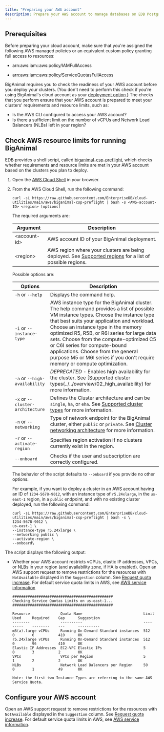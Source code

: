 ```yaml
---
title: "Preparing your AWS account"
description: Prepare your AWS account to manage databases on EDB Postgres AI Cloud Service.
---
```


## Prerequisites

Before preparing your cloud account, make sure that you're assigned the following AWS managed policies or an equivalent custom policy granting full access to resources:

- arn:aws:iam::aws:policy/IAMFullAccess

- arn:aws:iam::aws:policy/ServiceQuotasFullAccess

BigAnimal requires you to check the readiness of your AWS account before you deploy your clusters. (You don't need to perform this check if you're using BigAnimal's cloud account as your [deployment option](/biganimal/release/planning/deployment_options).) The checks that you perform ensure that your AWS account is prepared to meet your clusters' requirements and resource limits, such as:

   - Is the AWS CLI configured to access your AWS account?
   - Is there a sufficient limit on the number of vCPUs and Network Load Balancers (NLBs) left in your region?

## Check AWS resource limits for running BigAnimal

EDB provides a shell script, called [biganimal-csp-preflight](https://github.com/EnterpriseDB/cloud-utilities/blob/main/aws/biganimal-csp-preflight), which checks whether requirements and resource limits are met in your AWS account based on the clusters you plan to deploy.

1.  Open the [AWS Cloud Shell](https://console.aws.amazon.com/cloudshell) in your browser.
2.  From the AWS Cloud Shell, run the following command:

    ```shell
    curl -sL https://raw.githubusercontent.com/EnterpriseDB/cloud-utilities/main/aws/biganimal-csp-preflight | bash -s <AWS-account-ID> <region> [options]
    ```
    The required arguments are:

    | Argument | Description |
    | -------- | ----------- |
    | &lt;account-id> | AWS account ID of your BigAnimal deployment. |
    | &lt;region> | AWS region where your clusters are being deployed. See [Supported regions](../../overview/03a_region_support) for a list of possible regions. |

    Possible options are:

    | Options | Description |
    | ------- | ----------- |
    | `-h` or `--help`| Displays the command help. |
    | `-i` or `--instance-type` | AWS instance type for the BigAnimal cluster. The help command provides a list of possible VM instance types. Choose the instance type that best suits your application and workload. Choose an instance type in the memory optimized R5, R5B, or R6I series for large data sets. Choose from the compute-optimized C5 or C6I series for compute-bound applications. Choose from the general purpose M5 or M6I series if you don't require memory or compute optimization.|
    | `-a` or `--high-availability` | *DEPRECATED* - Enables high availability for the cluster. See [Supported cluster types(../../overview/02_high_availability) for more information.|
    | `-x` or `--cluster-architecture` | Defines the Cluster architecture and can be `single`, `ha`, or `eha`. See [Supported cluster types](/biganimal/release/overview/02_high_availability) for more information.|
    | `-n` or `--networking` | Type of network endpoint for the BigAnimal cluster, either `public` or `private`. See [Cluster networking architecture](../creating_a_cluster/01_cluster_networking) for more information. |
    | `-r` or `--activate-region` | Specifies region activation if no clusters currently exist in the region. |
    | `--onboard` | Checks if the user and subscription are correctly configured.

    The behavior of the script defaults to `--onboard` if you provide no other options.

    For example, if you want to deploy a cluster in an AWS account having an ID of `1234-5678-9012`, with an instance type of `r5.24xlarge`, in the `us-east-1` region, in a `public` endpoint, and with no existing cluster deployed, run the following command:

    ```shell
    curl -sL https://raw.githubusercontent.com/EnterpriseDB/cloud-utilities/main/aws/biganimal-csp-preflight | bash -s \
    1234-5678-9012 \
    us-east-1 \
    --instance-type r5.24xlarge \
    --networking public \
    --activate-region \
    --onboard\
    ```

The script displays the following output:

-   Whether your AWS account restricts vCPUs, elastic IP addresses, VPCs, or NLBs in your region (and availability zone, if HA is enabled). Open an AWS support request to remove restrictions for the resources with `NotAvailable` displayed in the `Suggestion` column. See [Request quota increase](https://docs.aws.amazon.com/servicequotas/latest/userguide/request-quota-increase.html). For default service quota limits in AWS, see [AWS service information](https://docs.aws.amazon.com/general/latest/gr/aws-general.pdf#aws-service-information.)

    ```
    ##############################################
    Checking Service Quotas Limits on us-east-1...
    ##############################################

    Resource              Quota Name                            Limit    Used     Required    Gap      Suggestion
    --------              ----------                            ----     -----    --------    ---      ----------
    m5(a).large vCPUs     Running On-Demand Standard instances  512      0        6           410      OK
    r5.24xlarge vCPUs     Running On-Demand Standard instances  512      0        96          410      OK
    Elastic IP Addresses  EC2-VPC Elastic IPs                   5        0        3           2        OK
    VPCs                  VPCs per Region                       5        1        2           2        OK
    NLBs                  Network Load Balancers per Region     50       0        1           49       OK

    Note: the first two Instance Types are referring to the same AWS Service Quota.
    ```

## Configure your AWS account

Open an AWS support request to remove restrictions for the resources with `NotAvailable` displayed in the `Suggestion` column. See [Request quota increase](https://docs.aws.amazon.com/servicequotas/latest/userguide/request-quota-increase.html). For default service quota limits in AWS, see [AWS service information](https://docs.aws.amazon.com/general/latest/gr/aws-general.pdf#aws-service-information).